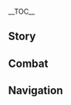 {{CharacterTabs}}
{{LanguageTabs}}
{{Stub|1={{Meta/VO|tl=1|Japanese}}}}
__TOC__
==Story==
{{VO/Story
|character           = {{ROOTPAGENAME}}
|language            = ja
|name                = アーロイ

|vo_01_01_title      = 初めまして…
|vo_01_01_subtitle   = Hello
|vo_01_01_file       = VO_{language}{character} Hello.ogg
|vo_01_01_tx         = 私はアーロイ。この世界のことはあまり詳しくないが、私の弓はきっとお前の力になる。必要な時は、いつでも呼んでくれ。
|vo_01_01_rm         = Watashi wa Aaroi. Kono sekai no koto wa amari kuwashikunaiga, watashi no yumi wa kitto omae no chikara ni naru. Hitsuyouna toki wa, itsu demo yonde kure.
|vo_01_01_tl         = 

|vo_02_01_title      = 世間話・体を動かす
|vo_02_01_subtitle   = Chat: Moving Out
|vo_02_01_file       = VO_{language}{character} Chat - Moving Out.ogg
|vo_02_01_tx         = ほら、突っ立ってないで、体を動かすぞ。
|vo_02_01_rm         = Hora, tsuttattenaide, karada wo ugokasu zo.
|vo_02_01_tl         = 

|vo_02_02_title      = 世間話・助け
|vo_02_02_subtitle   = Chat: Help
|vo_02_02_file       = VO_{language}{character} Chat - Help.ogg
|vo_02_02_tx         = 私たちの助けを必要としている人がいる、立ち止まるな。
|vo_02_02_rm         = Watashitachi no tasuke wo hitsuyou to shite iru hito ga iru, tachidomaru na.
|vo_02_02_tl         = 

|vo_03_01_title      = 雨の日…
|vo_03_01_subtitle   = When It Rains
|vo_03_01_file       = VO_{language}{character} When It Rains.ogg
|vo_03_01_tx         = 雨だ、これで汚れも落ちるか。
|vo_03_01_rm         = Ame da, kore de yogore mo ochiru ka.
|vo_03_01_tl         = 

|vo_03_02_title      = 雨上がり…
|vo_03_02_subtitle   = After the Rain
|vo_03_02_file       = VO_{language}{character} After the Rain.ogg
|vo_03_02_tx         = 雨が止んだ、体を乾かさないと。
|vo_03_02_rm         = Ame ga yanda, karada wo kawakasanai to.
|vo_03_02_tl         = 

|vo_03_03_title      = 雪の日…
|vo_03_03_subtitle   = When It Snows
|vo_03_03_file       = VO_{language}{character} When It Snows.ogg
|vo_03_03_tx         = 雪が降ると、世界がしんと静まるな。
|vo_03_03_rm         = Yukigafuru to, sekai ga shinto shizumaru na.
|vo_03_03_tl         = 

|vo_03_04_title      = 風の日…
|vo_03_04_subtitle   = When It's Windy
|vo_03_04_file       = VO_{language}{character} When It's Windy.ogg
|vo_03_04_tx         = 風が気持ちいいな、空気がおいしく感じる。
|vo_03_04_rm         = Kaze ga kimochi ii na, kuuki ga oishiku kanjiru.
|vo_03_04_tl         = 

|vo_03_05_title      = 暴風の日…
|vo_03_05_subtitle   = When the Wind Is Blowing
|vo_03_05_file       = VO_{language}{character} When the Wind Is Blowing.ogg
|vo_03_05_tx         = 風が強くなってきた。目を開けていられない。
|vo_03_05_rm         = Kaze ga tsuyoku natte kita. Me wo akete i rarenai.
|vo_03_05_tl         = 

|vo_04_01_title      = おはよう…
|vo_04_01_subtitle   = Good Morning
|vo_04_01_file       = VO_{language}{character} Good Morning.ogg
|vo_04_01_tx         = おはよう。今日も世界は生き生きとしてる…気分がいいな。
|vo_04_01_rm         = Ohayou. Kyou mo sekai wa ikiiki to shiteru... Kibun ga ii na.
|vo_04_01_tl         = 

|vo_04_02_title      = こんにちは…
|vo_04_02_subtitle   = Good Afternoon
|vo_04_02_file       = VO_{language}{character} Good Afternoon.ogg
|vo_04_02_tx         = もう昼か。まだやるべきことがたくさんある。
|vo_04_02_rm         = Mou hiru ka. Mada yarubeki koto ga takusan aru.
|vo_04_02_tl         = 

|vo_04_03_title      = こんばんは…
|vo_04_03_subtitle   = Good Evening
|vo_04_03_file       = VO_{language}{character} Good Evening.ogg
|vo_04_03_tx         = そろそろ日が落ちる。星も見えてくるだろう。
|vo_04_03_rm         = Sorosoro hi ga ochiru. Hoshi mo miete kurudarou.
|vo_04_03_tl         = 

|vo_04_04_title      = おやすみ…
|vo_04_04_subtitle   = Good Night
|vo_04_04_file       = VO_{language}{character} Good Night.ogg
|vo_04_04_tx         = もう夜か。星明かりの下を進む予定がないのなら、休んだらどうだ？
|vo_04_04_rm         = Mou yoru ka. Hoshi akari no shita wo susumu yotei ga nai nonara, yasundara douda?
|vo_04_04_tl         = 

|vo_05_01_title      = アーロイ自身について…
|vo_05_01_subtitle   = About {character}
|vo_05_01_file       = VO_{language}{character} About {character}.ogg
|vo_05_01_tx         = 私は小さい頃から異端児として育ってきた。ひどい日々を送っていたよ。でも、ここの人たちは、私がいたところの人たちより遥かに温かい。たとえ私みたいなよそ者に対してでもな。なんだか…心地いいものだな。
|vo_05_01_rm         = Watashi wa chiisai koro kara itan-ji to shite sodatte kita. Hidoi hibi wo okutte ita yo. Demo, koko no hito-tachi wa, watashi ga ita tokoro no hito-tachi yori haruka ni atatakai. Tatoe watashi mitaina yosomono no taishite demo na. Nandaka... Gokochi ii monoda na.
|vo_05_01_tl         = 

|vo_06_01_title      = 行動について…
|vo_06_01_subtitle   = About Us: Action
|vo_06_01_file       = VO_{language}{character} About Us - Action.ogg
|vo_06_01_tx         = 私を突き動かす理由は、死をもたらすことではなく、命を救うこと。だからこそ、私はお前と一緒にここにいるんだ。
|vo_06_01_rm         = Watashi wo tsuki usokasu riyuu wa, shi wo motarasu kotode wa naku, inochi wo sukuu koto. Dakarakoso, watashi wa omae to issho ni koko ni irunda.
|vo_06_01_tl         = 

|vo_06_02_title      = 誓いについて…
|vo_06_02_subtitle   = About Us: Oath
|vo_06_02_file       = VO_{language}{character} About Us - Oath.ogg
|vo_06_02_tx         = 誓いなんて、形式ばったことは得意じゃないが…どうしてもと言うなら、交わしてもかまわない。
|vo_06_02_rm         = Chikai nante, keishiki batta koto wa tokui janaiga... doushitemo to iunara kawashite mo kamawanai.
|vo_06_02_tl         = 

|vo_06_03_title      = 歩みについて…
|vo_06_03_subtitle   = About Us: Moving Forward
|vo_06_03_file       = VO_{language}{character} About Us - Moving Forward.ogg
|vo_06_03_tx         = 何があろうと、お前と共に終わりまで辿り着く。私は決して迷わないし、くじけない。
|vo_06_03_rm         = Nani ga arou to, omae to tomoni owari made tadori tsuku. Watashi wa kesshite mayowanaishi, kujikenai.
|vo_06_03_tl         = 

|vo_07_01_title      = シェアしたいこと…
|vo_07_01_subtitle   = Something to Share
|vo_07_01_file       = VO_{language}{character} Something to Share.ogg
|vo_07_01_tx         = 共有したいことか…弓の腕だろうな…人々を救うために訓練を重ねてきた。
|vo_07_01_rm         = Kyouyuu shitai koto ka... Yumi no udedarou na... Hitobito wo sukuu tame ni kunren wo kasanete kita.
|vo_07_01_tl         = 

|vo_07_02_title      = 興味のあること…
|vo_07_02_subtitle   = Interesting Things
|vo_07_02_file       = VO_{language}{character} Interesting Things.ogg
|vo_07_02_tx         = 私がいた世界のように、この世界にも古の秘密がたくさんあるようだ。もし時間が許せば、すべて解き明かしたいな。
|vo_07_02_rm         = Watashi ga ita sekai no you ni, kono sekai ni mo inishie no himitsu ga takusan aru youda. Moshi jikan ga yuruseba, subete tokiakashitai na.
|vo_07_02_tl         = 

|vo_09_01_title      = アーロイを知る・１
|vo_09_01_subtitle   = More About {character}: I
|vo_09_01_file       = VO_{language}{character} More About {character} - 01.ogg
|vo_09_01_tx         = 自分のことを話すのは苦手だ。重要なのは目の前にある任務だけだろう？
|vo_09_01_rm         = Jibun no koto wo hanasu no wa nigateda. Juuyouna no wa me no mae ni aru ninmu dakedarou?
|vo_09_01_tl         = 

|vo_09_02_title      = アーロイを知る・２
|vo_09_02_subtitle   = More About {character}: II
|vo_09_02_file       = VO_{language}{character} More About {character} - 02.ogg
|vo_09_02_tx         = 私には親がいなかった。だから、ロストという人が私を育ててくれたんだ。いつも厳しかったけど、心が広く、優しい人だった。たくさんのことを彼から教わったよ。できることならまた会いたいな。
|vo_09_02_rm         = Watashi ni wa oya ga inakatta. Dakara, Rosuto to iu hito ga watashi wo sodatete kuretanda. Itsumo kibishi kattakedo, kokoro ga hiroku, yasashii hitodatta. Takusan no koto wo kare kara osowatta yo. Dekiru kotonara mata aitaina.
|vo_09_02_tl         = 

|vo_09_03_title      = アーロイを知る・３
|vo_09_03_subtitle   = More About {character}: III
|vo_09_03_file       = VO_{language}{character} More About {character} - 03.ogg
|vo_09_03_tx         = ずっと母を探してきたが、結局見つからなかった。でも、遥か昔のメッセージを見つけたんだ。クローンである私の…元となった人が残したもの。私を知っていて、励ましてくれている気がしたな。
|vo_09_03_rm         = Zutto haha wo sagashite kitaga, kekkyoku mitsukaranakatta. Demo, haruka mukashi no messeeji wo mitsuketanda. Kuroundearu watashi no... moto to natta hito ga nokoshita mono. Watashi wo shitte ite, hagemashite kurete iru ki ga shita na.
|vo_09_03_tl         = 

|vo_09_04_title      = アーロイを知る・４
|vo_09_04_subtitle   = More About {character}: IV
|vo_09_04_file       = VO_{language}{character} More About {character} - 04.ogg
|vo_09_04_tx         = 子どもの頃、私には友達がいなかった。旅をしているうちに何人かそう呼べる人ができたけど、彼らと親しくなる前にその世界を離れてしまった。だから今、お前と一緒に過ごせて嬉しいよ。
|vo_09_04_rm         = Kodomo no koro, watashiniwa tomodachi ga inakatta. Tabi wo shite iru uchi ni nan'ninka sou yoberu hito ga dekitakedo, karera to shitashiku naru mae ni sono sekai wo hanarete shimatta. Dakara ima, omae to issho ni sugosete ureshii yo.
|vo_09_04_tl         = 

|vo_09_05_title      = アーロイを知る・５
|vo_09_05_subtitle   = More About {character}: V
|vo_09_05_file       = VO_{language}{character} More About {character} - 05.ogg
|vo_09_05_tx         = 人を信頼するのは得意じゃないけど、お前なら、信じることができる。お前は私の大切な仲間だ…あまりこういうことは言わないんだけどな。
|vo_09_05_rm         = Hito wo shinrai suru no wa tokui janaikedo, omaenara, shinjiru koto ga dekiru. Omae wa watashi no taisetsuna nakamada... Amari kou iu koto wa iwanaindakedo na.
|vo_09_05_tl         = 

|vo_10_01_title      = アーロイの趣味…
|vo_10_01_subtitle   = {character}'s Hobbies
|vo_10_01_file       = VO_{language}{character} Hobbies.ogg
|vo_10_01_tx         = これといった趣味は無いが…昔の記録に触れるのは好きだな。だから歴史…ということになるか？
|vo_10_01_rm         = Kore to itta shumi wa naiga... mukashi no kiroku ni fureru no wa sukida na. Dakara rekishi... to iu koto ni naru ka?
|vo_10_01_tl         = 

|vo_10_02_title      = アーロイの悩み…
|vo_10_02_subtitle   = {character}'s Troubles
|vo_10_02_file       = VO_{language}{character} Troubles.ogg
|vo_10_02_tx         = 自分の世界以外に、もう一つ救うべき世界ができた。休んでる時間はないな。
|vo_10_02_rm         = Jibun no sekai igai ni, mouhitotsu sukuubeki sekai ga dekita. Yasun deru jikan wa nai na.
|vo_10_02_tl         = 

|vo_10_03_title      = 好きな食べ物…
|vo_10_03_subtitle   = Favorite Food
|vo_10_03_file       = VO_{language}{character} Favorite Food.ogg
|vo_10_03_tx         = 別に好き嫌いはない。空腹で旅をするくらいなら、なんだって食べるさ。
|vo_10_03_rm         = Betsuni sukikirai wanai. Kuufuku de tabi wo suru kurainara, nandatte taberu sa.
|vo_10_03_tl         = 

|vo_10_04_title      = 嫌いな食べ物…
|vo_10_04_subtitle   = Least Favorite Food
|vo_10_04_file       = VO_{language}{character} Least Favorite Food.ogg
|vo_10_04_tx         = 「オセラムのシチュー」を食べたことがあるが、道の舗装に使えるくらいネバネバだった…オエッ…
|vo_10_04_rm         = "Oseramu no shichuu" wo tabeta koto ga aru ga, michi no hosou ni tsukaeru kurai nebanebadatta... oe'...
|vo_10_04_tl         = 

|vo_11_01_title      = 誕生日…
|vo_11_01_subtitle   = Birthday
|vo_11_01_file       = VO_{language}{character} Birthday.ogg
|vo_11_01_tx         = 誕生日を気にしたことはないな。私がいたところでは、誕生日は自分のためではなく、母を祝うためのものだった。だけど、まあ…誕生日おめでとう。
|vo_11_01_rm         = Tanjoubi wo ki ni shita koto wa nai na. Watashi ga ita tokorode wa, tanjoubi wa jibun no tamede wa naku, haha wo iwau tame no monodatta. Dakedo, maa... tanjoubi omedetou.
|vo_11_01_tl         = 

|vo_12_01_title      = 突破した感想・起
|vo_12_01_subtitle   = Feelings About Ascension: Intro
|vo_12_01_file       = VO_{language}{character} Feelings About Ascension -  01.ogg
|vo_12_01_tx         = よし、いい感じに進歩してるな。だがここで止まるわけにはいかない。
|vo_12_01_rm         = Yoshi, ii kanji ni shinpo shi teru na. Daga koko de tomaru wake ni wa ikanai.
|vo_12_01_tl         = 

|vo_12_02_title      = 突破した感想・承
|vo_12_02_subtitle   = Feelings About Ascension: Building Up
|vo_12_02_file       = VO_{language}{character} Feelings About Ascension -  02.ogg
|vo_12_02_tx         = 前よりも成長し、強くなった。いいことだ。
|vo_12_02_rm         = Mae yori mo seichou shi, tsuyoku natta. Ii kotoda.
|vo_12_02_tl         = 

|vo_12_03_title      = 突破した感想・転
|vo_12_03_subtitle   = Feelings About Ascension: Climax
|vo_12_03_file       = VO_{language}{character} Feelings About Ascension -  03.ogg
|vo_12_03_tx         = どんなに優れた狩人であろうとも、まだまだ成長の余地はある。決して休まず、学び続けることが大切だな。
|vo_12_03_rm         = Don'nani sugureta karyuudodearoutomo, madamada seichou no yochi wa aru. Kesshite yasumazu, manabitsuzukeru koto ga taisetsuda na.
|vo_12_03_tl         = 

|vo_12_04_title      = 突破した感想・結
|vo_12_04_subtitle   = Feelings about Ascension: Conclusion
|vo_12_04_file       = VO_{language}{character} Feelings About Ascension -  04.ogg
|vo_12_04_tx         = 共に旅を始めたばかりの頃、私にとってお前は、知らない世界の見知らぬ人に過ぎなかった。でも、多くの経験を共にしてきた今なら言える&mdash;&mdash;私の弓はこれからもずっと、お前と共にあると。
|vo_12_04_rm         = Tomoni tabi wo hajimeta bakari no koro, watashi ni totte omae wa, shiranai sekai no mishiranu hito ni suginakatta. Demo, ooku no keiken wo tomoni shite kita imanara ieru&mdash;&mdash;watashi no yumi wa korekara mo zutto, omae to tomoni aru to.
|vo_12_04_tl         = 
}}

==Combat==
{{Combat VO
|character           = {{ROOTPAGENAME}}
|language            = ja

|skill_1_tx          = 爆発するよ。
|skill_1_tl          = 
|skill_1_rm          = Bakuhatsu suru yo.

|skill_2_tx          = 狩人の小道具さ。
|skill_2_tl          = 
|skill_2_rm          = Kariudo no kodougu sa.

|skill_3_tx          = 見たことはあるかな？
|skill_3_tl          = 
|skill_3_rm          = Mita koto wa aru ka na?

|burst_1_tx          = 拘束する！
|burst_1_tl          = 
|burst_1_rm          = Kousoku suru!

|burst_2_tx          = ちょっとしたテクニックさ。
|burst_2_tl          = 
|burst_2_rm          = Chottoshita tekunikku sa.

|burst_3_tx          = ここは私の狩場だ！
|burst_3_tl          = 
|burst_3_rm          = Koko wa watashi no karibada!

|sprint-s_1_file     = Sprint Start 01,Sprint Start 02,Sprint Start 03


|glider_1_tx         = ハ！悪くないな。
|glider_1_tl         = 
|glider_1_rm         = Ha! Warukunai na.
|glider_2_file       = Deploying Wind Glider 02,Deploying Wind Glider 03

|chest_1_tx          = まあ、役には立つか。
|chest_1_tl          = 
|chest_1_rm          = Maa, yaku ni wa tatsu ka.

|chest_2_tx          = これは食べられそうだし… これも使えるな…
|chest_2_tl          = 
|chest_2_rm          = Kore wa tabe rare-shoudashi... Kore mo tsukaeru na...

|chest_3_tx          = 誰が置いていったんだ？
|chest_3_tl          = 
|chest_3_rm          = Dare ga oite ittanda?

|low-hp_1_tx         = 手強い相手だな…
|low-hp_1_tl         = 
|low-hp_1_rm         = Tegowai aiteda na...

|low-hp_2_tx         = 弱点はどこだ…
|low-hp_2_tl         = 
|low-hp_2_rm         = Jakuten wa dokoda...

|low-hp_3_tx         = さあ、どうするか…
|low-hp_3_tl         = 
|low-hp_3_rm         = Saa, dousuru ka...


|fallen_1_tx         = っ…だめか…
|fallen_1_tl         = 
|fallen_1_rm         = '... dame ka...

|fallen_2_tx         = もうだめか…すまない…
|fallen_2_tl         = 
|fallen_2_rm         = Mou dame ka... Sumanai...

|fallen_3_tx         = 力が…もう終わりか…
|fallen_3_tl         = 
|fallen_3_rm         = Chikara ga... Mou owari ka...

|hit-l_1_tx          = うぅ…
|hit-l_1_tl          = 
|hit-l_1_rm          = Uu...

|hit-l_2_tx          = 問題ない…
|hit-l_2_tl          = 
|hit-l_2_rm          = Mondainai...
|hit-l_3_file        = Light Hit Taken 03,Light Hit Taken 04,Light Hit Taken 05,Light Hit Taken 06

|hit-h_1_tx          = うぐっ！
|hit-h_1_tl          = 
|hit-h_1_rm          = Ugu'!

|hit-h_2_tx          = 油断したみたいだ…
|hit-h_2_tl          = 
|hit-h_2_rm          = Yudan shita mitaida...
|hit-h_3_file        = Heavy Hit Taken 03,Heavy Hit Taken 04,Heavy Hit Taken 05,Heavy Hit Taken 06

|join_1_tx           = どこへ行こうか？
|join_1_tl           = 
|join_1_rm           = Doko he ikou ka?

|join_2_tx           = アーロイだ、狩りなら任せろ。
|join_2_tl           = 
|join_2_rm           = Aaroi da, karinara makasero.

|join_3_tx           = 手を貸そうか？
|join_3_tl           = 
|join_3_rm           = Te wo kasou ka?

|idle_1_file         = Standby 01

|atk-l_1_file        = Light Attack 01,Light Attack 02,Light Attack 03,Light Attack 04,Light Attack 05,Light Attack 06,Light Attack 07

|atk-m_1_file        = Mid Attack 01,Mid Attack 02,Mid Attack 03

|atk-h_1_file        = Heavy Attack 01,Heavy Attack 02,Heavy Attack 03

|climb_1_file        = Climbing 01,Climbing 02,Climbing 03,Climbing 04,Climbing 05

|climb-b_1_file      = Climbing Breath 01,Climbing Breath 02,Climbing Breath 03

|jump_1_file         = Jumping 01,Jumping 02,Jumping 03,Jumping 04,Jumping 05
}}

==Navigation==
{{Character Navbox|link type=vo-ja}}